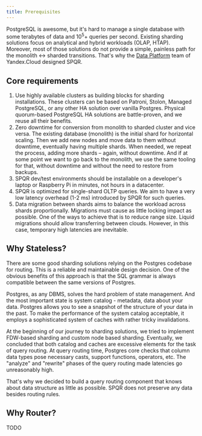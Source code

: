 ```yaml
---
title: Prerequisites
---
```


PostgreSQL is awesome, but it's hard to manage a single database with some terabytes of data and 10<sup>5</sup>+ queries per second. Existing sharding solutions focus on analytical and hybrid workloads (OLAP, HTAP). Moreover, most of those solutions do not provide a simple, painless path for the monolith \<-\> sharded transitions. That's why the [Data Platform](https://cloud.yandex.com/en-ru/services#data-platform) team of Yandex.Cloud designed SPQR.

## Core requirements
1. Use highly available clusters as building blocks for sharding installations. These clusters can be based on Patroni, Stolon, Managed PostgreSQL, or any other HA solution over vanilla Postgres. Physical quorum-based PostgreSQL HA solutions are battle-proven, and we reuse all their benefits.
2. Zero downtime for conversion from monolith to sharded cluster and vice versa. The existing database (monolith) is the initial shard for horizontal scaling. Then we add new nodes and move data to them without downtime, eventually having multiple shards. When needed, we repeat the process, adding more shards – again, without downtime. And if at some point we want to go back to the monolith, we use the same tooling for that, without downtime and without the need to restore from backups.  
3. SPQR dev/test environments should be installable on a developer's laptop or Raspberry Pi in minutes, not hours in a datacenter.
4. SPQR is optimized for single-shard OLTP queries. We aim to have a very low latency overhead (1-2 ms) introduced by SPQR for such queries.
5. Data migration between shards aims to balance the workload across shards proportionally. Migrations must cause as little locking impact as possible. One of the ways to achieve that is to reduce range size. Liquid migrations should allow transferring between clouds. However, in this case, temporary high latencies are inevitable.

## Why Stateless?
There are some good sharding solutions relying on the Postgres codebase for routing. This is a reliable and maintainable design decision. One of the obvious benefits of this approach is that the SQL grammar is always compatible between the same versions of Postgres.

Postgres, as any DBMS, solves the hard problem of state management. And the most important state is system catalog - metadata, data about your data. Postgres allows you to see a snapshot of the structure of your data in the past. To make the performance of the system catalog acceptable, it employs a sophisticated system of caches with rather tricky invalidations.

At the beginning of our journey to sharding solutions, we tried to implement FDW-based sharding and custom node based sharding. Eventually, we concluded that both catalog and caches are excessive elements for the task of query routing. At query routing time, Postgres core checks that column data types pose necessary casts, support functions, operators, etc. The "analyze" and "rewrite" phases of the query routing made latencies go unreasonably high.

That's why we decided to build a query routing component that knows about data structure as little as possible. SPQR does not preserve any data besides routing rules.

## Why Router?

TODO